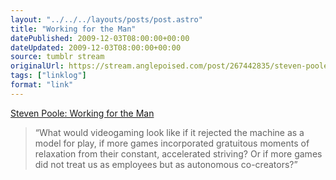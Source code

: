 ```yaml
---
layout: "../../../layouts/posts/post.astro"
title: "Working for the Man"
datePublished: 2009-12-03T08:00:00+00:00
dateUpdated: 2009-12-03T08:00:00+00:00
source: tumblr stream
originalUrl: https://stream.anglepoised.com/post/267442835/steven-poole-working-for-the-man
tags: ["linklog"]
format: "link"
---
```


[Steven Poole: Working for the Man][1]

> &ldquo;What would videogaming look like if it rejected the machine as a model for play, if more games incorporated gratuitous moments of relaxation from their constant, accelerated striving? Or if more games did not treat us as employees but as autonomous co-creators?&rdquo;

[1]: http://stevenpoole.net/articles/working-for-the-man/
